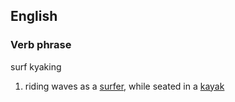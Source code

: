 ==English==

===Verb phrase===
;surf kyaking
#riding waves as a [[surfer]], while seated in a [[kayak]]